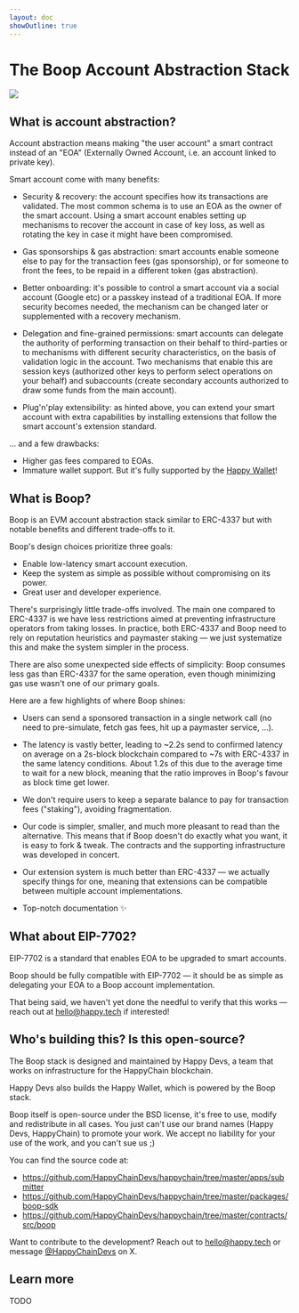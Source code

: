 ```yaml
---
layout: doc
showOutline: true
---
```


# The Boop Account Abstraction Stack

![](/cat-boop.jpg)

## What is account abstraction?

Account abstraction means making "the user account" a smart contract instead
of an "EOA" (Externally Owned Account, i.e. an account linked to private key).

Smart account come with many benefits:

- Security & recovery: the account specifies how its transactions are validated. The most common schema is
to use an EOA as the owner of the smart account. Using a smart account enables setting up mechanisms to
recover the account in case of key loss, as well as rotating the key in case it might have been compromised.

- Gas sponsorships & gas abstraction: smart accounts enable someone else to pay for the transaction fees
(gas sponsorship), or for someone to front the fees, to be repaid in a different token (gas abstraction).

- Better onboarding: it's possible to control a smart account via a
social account (Google etc) or a passkey instead of a traditional EOA. If more security
becomes needed, the mechanism can be changed later or supplemented with a recovery mechanism.

- Delegation and fine-grained permissions: smart accounts can delegate the authority of performing
transaction on their behalf to third-parties or to mechanisms with different security characteristics, on
the basis of validation logic in the account. Two mechanisms that enable this are session
keys (authorized other keys to perform select operations on your behalf) and subaccounts
(create secondary accounts authorized to draw some funds from the main account).

- Plug'n'play extensibility: as hinted above, you can extend your smart account with extra capabilities by installing
extensions that follow the smart account's extension standard.

... and a few drawbacks:

- Higher gas fees compared to EOAs.
- Immature wallet support. But it's fully supported by the [Happy Wallet](/sdk)!

## What is Boop?

Boop is an EVM account abstraction stack similar to ERC-4337 but with notable benefits and different trade-offs to it.

Boop's design choices prioritize three goals:

- Enable low-latency smart account execution.
- Keep the system as simple as possible without compromising on its power.
- Great user and developer experience.

There's surprisingly little trade-offs involved. The main one compared to ERC-4337 is
we have less restrictions aimed at preventing infrastructure operators from taking
losses. In practice, both ERC-4337 and Boop need to rely on reputation heuristics and paymaster staking
— we just systematize this and make the system simpler in the process.

There are also some unexpected side effects of simplicity: Boop consumes less gas than ERC-4337 for the same operation,
even though minimizing gas use wasn't one of our primary goals.

Here are a few highlights of where Boop shines:

- Users can send a sponsored transaction in a single network call (no
  need to pre-simulate, fetch gas fees, hit up a paymaster service, ...).

- The latency is vastly better, leading to ~2.2s send to confirmed latency on average
  on a 2s-block blockchain compared to ~7s with ERC-4337 in the same latency conditions. About 1.2s of this due to
  the average time to wait for a new block, meaning that the ratio improves in Boop's favour as block time get lower.

- We don't require users to keep a separate balance to pay for transaction fees ("staking"), avoiding fragmentation.

- Our code is simpler, smaller, and much more pleasant to read than the alternative.
  This means that if Boop doesn't do exactly what you want, it is easy to fork & tweak.
  The contracts and the supporting infrastructure was developed in concert.

- Our extension system is much better than ERC-4337 — we actually specify things for one, meaning that extensions
  can be compatible between multiple account implementations.

- Top-notch documentation ✨

## What about EIP-7702?

EIP-7702 is a standard that enables EOA to be upgraded to smart accounts.

Boop should be fully compatible with EIP-7702 — it should be as
simple as delegating your EOA to a Boop account implementation.

That being said, we haven't yet done the needful to verify
that this works — reach out at hello@happy.tech if interested!

## Who's building this? Is this open-source?

The Boop stack is designed and maintained by Happy Devs, a team
that works on infrastructure for the HappyChain blockchain.

Happy Devs also builds the Happy Wallet, which is powered by the Boop stack.

Boop itself is open-source under the BSD license, it's free to use, modify and redistribute
in all cases. You just can't use our brand names (Happy Devs, HappyChain) to promote
your work. We accept no liability for your use of the work, and you can't sue us ;)

You can find the source code at:
- https://github.com/HappyChainDevs/happychain/tree/master/apps/submitter
- https://github.com/HappyChainDevs/happychain/tree/master/packages/boop-sdk
- https://github.com/HappyChainDevs/happychain/tree/master/contracts/src/boop

Want to contribute to the development? Reach out to hello@happy.tech
or message [@HappyChainDevs](https://x.com/happychaindevs) on X.

## Learn more

TODO